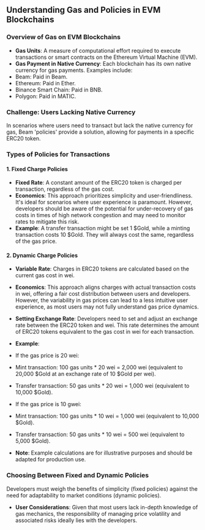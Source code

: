 ## Understanding Gas and Policies in EVM Blockchains

### Overview of Gas on EVM Blockchains
- **Gas Units**: A measure of computational effort required to execute transactions or smart contracts on the Ethereum Virtual Machine (EVM).
- **Gas Payment in Native Currency**: Each blockchain has its own native currency for gas payments. Examples include:
- Beam: Paid in Beam.
- Ethereum: Paid in Ether.
- Binance Smart Chain: Paid in BNB.
- Polygon: Paid in MATIC.

### Challenge: Users Lacking Native Currency
In scenarios where users need to transact but lack the native currency for gas, Beam 'policies' provide a solution, allowing for payments in a specific ERC20 token.

### Types of Policies for Transactions

#### 1. Fixed Charge Policies
- **Fixed Rate**: A constant amount of the ERC20 token is charged per transaction, regardless of the gas cost.
- **Economics**: This approach prioritizes simplicity and user-friendliness. It's ideal for scenarios where user experience is paramount. However, developers should be aware of the potential for under-recovery of gas costs in times of high network congestion and may need to monitor rates to mitigate this risk.
- **Example**: A transfer transaction might be set 1 $Gold, while a minting transaction costs 10 $Gold. They will always cost the same, regardless of the gas price.


#### 2. Dynamic Charge Policies
- **Variable Rate**: Charges in ERC20 tokens are calculated based on the current gas cost in wei.
- **Economics**: This approach aligns charges with actual transaction costs in wei, offering a fair cost distribution between users and developers. However, the variability in gas prices can lead to a less intuitive user experience, as most users may not fully understand gas price dynamics.
- **Setting Exchange Rate**: Developers need to set and adjust an exchange rate between the ERC20 token and wei. This rate determines the amount of ERC20 tokens equivalent to the gas cost in wei for each transaction.
- **Example**:
- If the gas price is 20 wei:
- Mint transaction: 100 gas units * 20 wei = 2,000 wei (equivalent to 20,000 $Gold at an exchange rate of 10 $Gold per wei).
- Transfer transaction: 50 gas units * 20 wei = 1,000 wei (equivalent to 10,000 $Gold).
- If the gas price is 10 gwei:
- Mint transaction: 100 gas units * 10 wei = 1,000 wei (equivalent to 10,000 $Gold).
- Transfer transaction: 50 gas units * 10 wei = 500 wei (equivalent to 5,000 $Gold).

- **Note**: Example calculations are for illustrative purposes and should be adapted for production use.

### Choosing Between Fixed and Dynamic Policies
Developers must weigh the benefits of simplicity (fixed policies) against the need for adaptability to market conditions (dynamic policies).
- **User Considerations**: Given that most users lack in-depth knowledge of gas mechanics, the responsibility of managing price volatility and associated risks ideally lies with the developers.